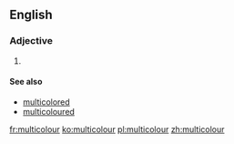 ==English==

===Adjective===
{{head|en|adjective}}

# {{context|chiefly|British|and|Canada|lang=en}} {{alternative spelling of|multicolor}}

====See also====
* [[multicolored]]
* [[multicoloured]]

[[fr:multicolour]]
[[ko:multicolour]]
[[pl:multicolour]]
[[zh:multicolour]]